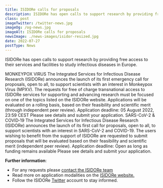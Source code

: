 ```yaml
---
title: ISIDORe calls for proposals
description: ISIDORe has open calls to support research by providing free access to their services and facilities to study infectious diseases in Europe.
class: post
imageTwitter: /twitter-news.jpg
imageOg: /og-news.jpg
imageAlt: ISIDORe calls for proposals
newsImage: ./news-images/isidor-resized.jpg
date: 2022-07-27
postType: News
---
```



ISIDORe has open calls to support research by providing free access to their services and facilities to study infectious diseases in Europe.

<Row className="my-3">
    <Col
        className="align-items-stretch"
        xs={12}
        sm={12}
        lg={12}
    >
        <Card>
            <Card.Body>
                <Card.Title className="fw-bold py-2"><Card.Link href="https://isidore-project.eu/calls/monkeypox-virus/">MONKEYPOX VIRUS</Card.Link></Card.Title>
                    <Card.Text>
                    The Integrated Services for Infectious Disease Research (ISIDORe) announces the launch of its first emergency call for proposals, open to all, to support scientists with an interest in Monkeypox Virus (MPXV).
                    </Card.Text>
                    <Card.Text>
                    The requests for free of charge transnational access to ISIDORe services for supporting and advancing research must be focused on one of the topics listed on the <Card.Link href="https://isidore-project.eu/calls/monkeypox-virus/">ISIDORe website</Card.Link>. Applications will be evaluated on a rolling basis, based on their feasibility and scientific merit (through independent peer review). 
                    </Card.Text>
                    <Card.Text>
                    <span className="fw-bold">Application deadline</span>: 05 August 2022, 23:59 CEST
                    </Card.Text>
                    <Card.Link href="https://isidore-project.eu/calls/monkeypox-virus/">Please see details and submit your application.</Card.Link>
            </Card.Body>
        </Card>
        </Col>
</Row>

<Row className="my-3">
    <Col
        className="align-items-stretch"
        xs={12}
        sm={12}
        lg={12}
    >
        <Card>
            <Card.Body>
                <Card.Title className="fw-bold py-2"><Card.Link href="https://isidore-project.eu/calls/sars-cov-2-covid%e2%80%9119/">SARS-CoV-2 & COVID‑19</Card.Link></Card.Title>
                    <Card.Text>
                    The Integrated Services for Infectious Disease Research (ISIDORe) announces the launch of its first call for proposals, open to all, to support scientists with an interest in SARS-CoV-2 and COVID-19.
                    </Card.Text>
                    <Card.Text>
                    The users wishing to benefit from the support of ISIDORe are requested to submit proposals that will be evaluated based on their feasibility and scientific merit (independent peer review).
                    </Card.Text>
                    <Card.Text>
                    <span className="fw-bold">Application deadline</span>: Open as long as funding remains available
                    </Card.Text>
                    <Card.Link href="https://isidore-project.eu/calls/sars-cov-2-covid%e2%80%9119/">Please see details and submit your application.</Card.Link>
            </Card.Body>
        </Card>
    </Col>
</Row>


**Further information**:

* For any requests please [contact the ISIDORe team](https://isidore-project.eu/contact-us/)
* Read more on application modalities on the [ISIDORe website.](https://isidore-project.eu/calls/) 
* Follow the ISIDORe [Twitter](https://twitter.com/isidore_eu) account to stay informed.
